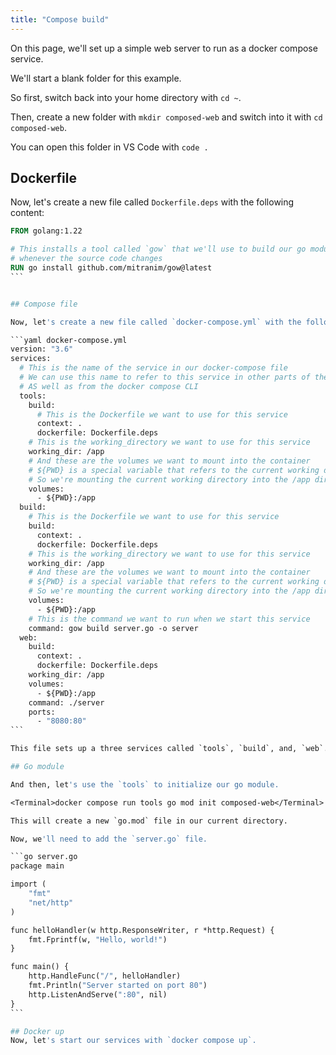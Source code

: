 ```yaml
---
title: "Compose build"
---
```




On this page, we'll set up a simple web server to run as a docker compose service.

We'll start a blank folder for this example.

So first, switch back into your home directory with `cd ~`.

Then, create a new folder with `mkdir composed-web` and switch into it with `cd composed-web`.

You can open this folder in VS Code with `code .`

## Dockerfile

Now, let's create a new file called `Dockerfile.deps` with the following content:

````dockerfile Dockerfile.deps
FROM golang:1.22

# This installs a tool called `gow` that we'll use to build our go module
# whenever the source code changes
RUN go install github.com/mitranim/gow@latest
```


## Compose file

Now, let's create a new file called `docker-compose.yml` with the following content:

```yaml docker-compose.yml
version: "3.6"
services:
  # This is the name of the service in our docker-compose file
  # We can use this name to refer to this service in other parts of the file
  # AS well as from the docker compose CLI
  tools:
    build:
      # This is the Dockerfile we want to use for this service
      context: .
      dockerfile: Dockerfile.deps
    # This is the working_directory we want to use for this service
    working_dir: /app
    # And these are the volumes we want to mount into the container
    # ${PWD} is a special variable that refers to the current working directory
    # So we're mounting the current working directory into the /app directory in the container
    volumes:
      - ${PWD}:/app
  build:
    # This is the Dockerfile we want to use for this service
    build:
      context: .
      dockerfile: Dockerfile.deps
    # This is the working_directory we want to use for this service
    working_dir: /app
    # And these are the volumes we want to mount into the container
    # ${PWD} is a special variable that refers to the current working directory
    # So we're mounting the current working directory into the /app directory in the container
    volumes:
      - ${PWD}:/app
    # This is the command we want to run when we start this service
    command: gow build server.go -o server
  web:
    build:
      context: .
      dockerfile: Dockerfile.deps
    working_dir: /app
    volumes:
      - ${PWD}:/app
    command: ./server
    ports:
      - "8080:80"
```

This file sets up a three services called `tools`, `build`, and, `web`. Together, we'll use them to create a full development environment.container.

## Go module

And then, let's use the `tools` to initialize our go module.

<Terminal>docker compose run tools go mod init composed-web</Terminal>

This will create a new `go.mod` file in our current directory.

Now, we'll need to add the `server.go` file.

```go server.go
package main

import (
    "fmt"
    "net/http"
)

func helloHandler(w http.ResponseWriter, r *http.Request) {
    fmt.Fprintf(w, "Hello, world!")
}

func main() {
    http.HandleFunc("/", helloHandler)
    fmt.Println("Server started on port 80")
    http.ListenAndServe(":80", nil)
}
```

## Docker up
Now, let's start our services with `docker compose up`.
````
